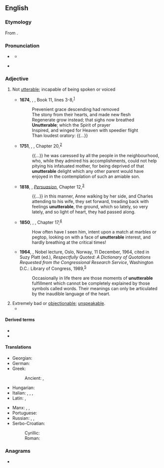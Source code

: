 ==English==

===Etymology===
From {{af|en|un-|utterable}}.

===Pronunciation===
* {{a|UK}} {{IPA|en|/ʌnˈʌt(ə)ɹəbl̩/|/ʌnˈʌt(ə)ɹəbəl/}}
** {{audio|en|LL-Q1860 (eng)-Vealhurl-unutterable.wav|Audio (UK)}}
* {{a|US}} {{IPA|en|/ˌʌnˈʌtɚəbl̩/|/ˌʌnˈʌtɚəbəl/|[ˌʌnˈʌɾɚ.ɪ̈bl̩]}}

===Adjective===
{{en-adj}}

# Not [[utterable]]; incapable of being spoken or voiced
#: {{ux|en|'''unutterable''' anguish.}}
#* '''1674''', {{w|John Milton}}, ''{{w|Paradise Lost}}'', Book 11, lines 3-8,<sup>[http://www.gutenberg.org/cache/epub/26/pg26-images.html]</sup>
#*: Prevenient grace descending had removed
#*: The stony from their hearts, and made new flesh
#*: Regenerate grow instead; that sighs now breathed
#*: '''Unutterable'''; which the Spirit of prayer
#*: Inspired, and winged for Heaven with speedier flight
#*: Than loudest oratory: {{...}}
#* '''1751''', {{w|Tobias Smollett}}, ''{{w|The Adventures of Peregrine Pickle}}'', Chapter 20,<sup>[http://www.gutenberg.org/files/4084/4084-h/4084-h.htm]</sup>
#*: {{...}} he was caressed by all the people in the neighbourhood, who, while they admired his accomplishments, could not help pitying his infatuated mother, for being deprived of that '''unutterable''' delight which any other parent would have enjoyed in the contemplation of such an amiable son.
#* '''1818''', {{w|Jane Austen}}, ''[[w:Persuasion (novel)|Persuasion]]'', Chapter 12,<sup>[http://www.gutenberg.org/files/105/105-h/105-h.htm]</sup>
#*: {{...}} in this manner, Anne walking by her side, and Charles attending to his wife, they set forward, treading back with feelings '''unutterable''', the ground, which so lately, so very lately, and so light of heart, they had passed along.
#* '''1850''', {{w|Charles Dickens}}, ''{{w|David Copperfield}}'', Chapter 17,<sup>[http://www.gutenberg.org/files/766/766-h/766-h.htm]</sup>
#*: How often have I seen him, intent upon a match at marbles or pegtop, looking on with a face of '''unutterable''' interest, and hardly breathing at the critical times!
#* '''1964''', {{w|Martin Luther King Jr.}}, Nobel lecture, Oslo, Norway, 11 December, 1964, cited in Suzy Platt (ed.), ''Respectfully Quoted: A Dictionary of Quotations Requested from the Congressional Research Service'', Washington D.C.: Library of Congress, 1989,<sup>[http://www.bartleby.com/73/922.html]</sup>
#*: Occasionally in life there are those moments of '''unutterable''' fulfillment which cannot be completely explained by those symbols called words. Their meanings can only be articulated by the inaudible language of the heart.
#: {{syn|en|inexpressible|ineffable|unspeakable|Thesaurus:indescribable}}
# Extremely bad or [[objectionable]]; [[unspeakable]].
#* {{quote-book|1=en|year=1929|author=Sir Arthur Conan Doyle|authorlink=Arthur Conan Doyle|title=The Disintegration Machine|url=http://gutenberg.net.au/ebooks06/0601391h.html|passage="These '''unutterable''' people upon the telephone have already ruined my morning's work, so that a little more can hardly matter."}}

====Derived terms====
* {{l|en|unutterableness}}
* {{l|en|unutterably}}

====Translations====
{{trans-top|inexpressible}}
* Georgian: {{t|ka|გამოუთქმელი}}
* German: {{t+|de|unaussprechlich}}
* Greek:
*: Ancient: {{t|grc|ἄρρητος}}, {{t|grc|ἀνεκλάλητος}}
* Hungarian: {{t+|hu|kimondhatatlan}}
* Italian: {{t+|it|indicibile}}, {{t|it|impronunciabile}}, {{t|it|improferibile}}, {{t|it|infando}}
* Latin: {{t|la|ineffābilis}}, {{t|la|īnfandus}}
{{trans-mid}}
* Manx: {{t|gv|neufocklagh}}, {{t|gv|erskyn insh}}, {{t|gv|do-insh}}
* Portuguese: {{t+|pt|indizível}}
* Russian: {{t+|ru|несказа́нно}}, {{t+|ru|невырази́мо}}, {{t+|ru|неопису́емый}}
* Serbo-Croatian:
*: Cyrillic: {{t|sh|неизрѐцив}}
*: Roman: {{t+|sh|neizrèciv}}
{{trans-bottom}}

===Anagrams===
* {{anagrams|en|a=abeelnrttuu|enturbulate}}